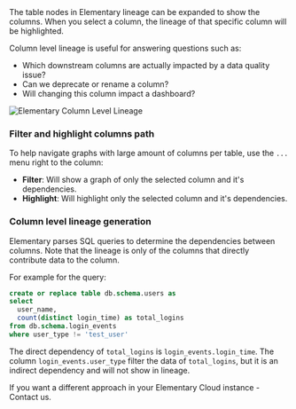 <Snippet file="cloud/cloud-feature-tag.mdx" />
The table nodes in Elementary lineage can be expanded to show the columns. When you select a column, the lineage of that specific column will be highlighted.

Column level lineage is useful for answering questions such as:

- Which downstream columns are actually impacted by a data quality issue?
- Can we deprecate or rename a column?
- Will changing this column impact a dashboard?

<Frame>
    <img
        src="https://res.cloudinary.com/diuctyblm/image/upload/v1700474778/CLL-for-docs_bcsvcb.gif"
        alt="Elementary Column Level Lineage"
    />
</Frame>

### Filter and highlight columns path

To help navigate graphs with large amount of columns per table, use the `...` menu right to the column:
- **Filter**: Will show a graph of only the selected column and it's dependencies.
- **Highlight**: Will highlight only the selected column and it's dependencies.

### Column level lineage generation

Elementary parses SQL queries to determine the dependencies between columns. 
Note that the lineage is only of the columns that directly contribute data to the column. 

For example for the query:
```sql
create or replace table db.schema.users as 
select
  user_name,
  count(distinct login_time) as total_logins
from db.schema.login_events 
where user_type != 'test_user'
```

The direct dependency of `total_logins` is `login_events.login_time`. 
The column `login_events.user_type` filter the data of `total_logins`, but it is an indirect dependency and will not show in lineage.

If you want a different approach in your Elementary Cloud instance - Contact us. 